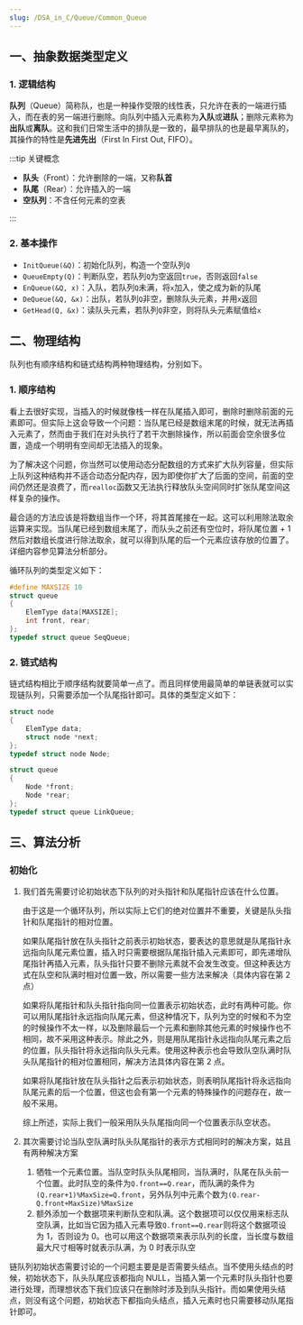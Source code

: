 ```yaml
---
slug: /DSA_in_C/Queue/Common_Queue
---
```


## 一、抽象数据类型定义

### 1. 逻辑结构

**队列**（Queue）简称队，也是一种操作受限的线性表，只允许在表的一端进行插入，而在表的另一端进行删除。向队列中插入元素称为**入队**或**进队**；删除元素称为**出队**或**离队**。这和我们日常生活中的排队是一致的，最早排队的也是最早离队的，其操作的特性是**先进先出**（First In First Out, FIFO）。

:::tip 关键概念

- **队头**（Front）：允许删除的一端，又称**队首**
- **队尾**（Rear）：允许插入的一端
- **空队列**：不含任何元素的空表

:::



### 2. 基本操作

- `InitQueue(&Q)`：初始化队列，构造一个空队列`Q`
- `QueueEmpty(Q)`：判断队空，若队列`Q`为空返回`true`，否则返回`false`
- `EnQueue(&Q, x)`：入队，若队列`Q`未满，将`x`加入，使之成为新的队尾
- `DeQueue(&Q, &x)`：出队，若队列`Q`非空，删除队头元素，并用`x`返回
- `GetHead(Q, &x)`：读队头元素，若队列`Q`非空，则将队头元素赋值给`x`



## 二、物理结构

队列也有顺序结构和链式结构两种物理结构，分别如下。

### 1. 顺序结构

看上去很好实现，当插入的时候就像栈一样在队尾插入即可，删除时删除前面的元素即可。但实际上这会导致一个问题：当队尾已经是数组末尾的时候，就无法再插入元素了，然而由于我们在对头执行了若干次删除操作，所以前面会空余很多位置，造成一个明明有空间却无法插入的现象。

为了解决这个问题，你当然可以使用动态分配数组的方式来扩大队列容量，但实际上队列这种结构并不适合动态分配内存，因为即使你扩大了后面的空间，前面的空间仍然还是浪费了，而`realloc`函数又无法执行释放队头空间同时扩张队尾空间这样复杂的操作。

最合适的方法应该是将数组当作一个环，将其首尾接在一起。这可以利用除法取余运算来实现。当队尾已经到数组末尾了，而队头之前还有空位时，将队尾位置 + 1 然后对数组长度进行除法取余，就可以得到队尾的后一个元素应该存放的位置了。详细内容参见算法分析部分。

循环队列的类型定义如下：

```c
#define MAXSIZE 10
struct queue
{
    ElemType data[MAXSIZE];
    int front, rear;
};
typedef struct queue SeqQueue;
```



### 2. 链式结构

链式结构相比于顺序结构就要简单一点了。而且同样使用最简单的单链表就可以实现链队列，只需要添加一个队尾指针即可。具体的类型定义如下：

```c
struct node
{
    ElemType data;
    struct node *next;
};
typedef struct node Node;

struct queue
{
    Node *front;
    Node *rear;
};
typedef struct queue LinkQueue;
```



## 三、算法分析

### 初始化

<Tabs>

<TabItem value="Seq" label="循环队列" default>

1. 我们首先需要讨论初始状态下队列的对头指针和队尾指针应该在什么位置。

   由于这是一个循环队列，所以实际上它们的绝对位置并不重要，关键是队头指针和队尾指针的相对位置。

   如果队尾指针放在队头指针之前表示初始状态，要表达的意思就是队尾指针永远指向队尾元素位置，插入时只需要根据队尾指针插入元素即可，即先递增队尾指针再插入元素，队头指针只要不删除元素就不会发生改变。但这种表达方式在队空和队满时相对位置一致，所以需要一些方法来解决（具体内容在第 2 点）

   如果将队尾指针和队头指针指向同一位置表示初始状态，此时有两种可能。你可以用队尾指针永远指向队尾元素，但这种情况下，队列为空的时候和不为空的时候操作不太一样，以及删除最后一个元素和删除其他元素的时候操作也不相同，故不采用这种表示。除此之外，则是用队尾指针永远指向队尾元素之后的位置，队头指针将永远指向队头元素。使用这种表示也会导致队空队满时队头队尾指针的相对位置相同，解决方法具体内容在第 2 点。

   如果将队尾指针放在队头指针之后表示初始状态，则表明队尾指针将永远指向队尾元素的后一个位置，但这也会有第一个元素的特殊操作的问题存在，故一般不采用。

   综上所述，实际上我们一般采用队头队尾指向同一个位置表示队空状态。

2. 其次需要讨论当队空队满时队头队尾指针的表示方式相同时的解决方案，姑且有两种解决方案

   1. 牺牲一个元素位置。当队空时队头队尾相同，当队满时，队尾在队头前一个位置。此时队空的条件为`Q.front==Q.rear`，而队满的条件为`(Q.rear+1)%MaxSize=Q.front`，另外队列中元素个数为`(Q.rear-Q.front+MaxSize)%MaxSize`
   2. 额外添加一个数据项来判断队空和队满。这个数据项可以仅仅用来标志队空队满，比如当它因为插入元素导致`Q.front==Q.rear`则将这个数据项设为 1，否则设为 0。也可以用这个数据项来表示队列的长度，当长度与数组最大尺寸相等时就表示队满，为 0 时表示队空

</TabItem>

<TabItem value="Link" label="链队列">

链队列初始状态需要讨论的一个问题主要是是否需要头结点。当不使用头结点的时候，初始状态下，队头队尾应该都指向 NULL，当插入第一个元素时队头指针也要进行处理，而理想状态下我们应该只在删除时涉及到队头指针。而如果使用头结点，则没有这个问题，初始状态下都指向头结点，插入元素时也只需要移动队尾指针即可。

</TabItem>

</Tabs>